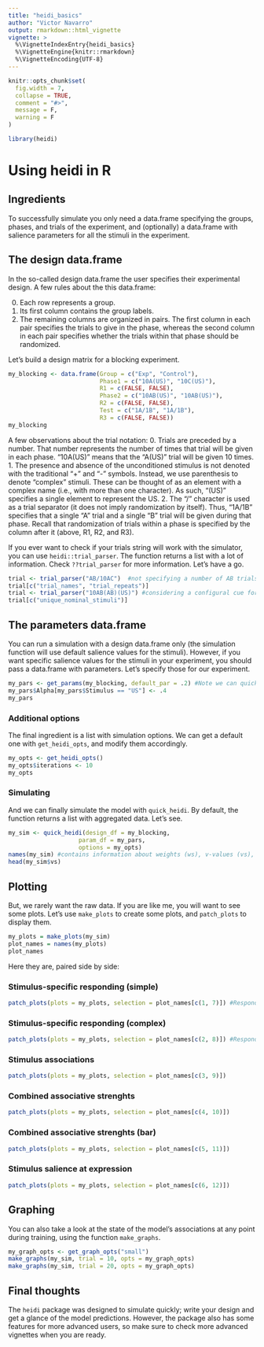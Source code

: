 ```yaml
---
title: "heidi_basics"
author: "Victor Navarro"
output: rmarkdown::html_vignette
vignette: >
  %\VignetteIndexEntry{heidi_basics}
  %\VignetteEngine{knitr::rmarkdown}
  %\VignetteEncoding{UTF-8}
---
```


```r
knitr::opts_chunk$set(
  fig.width = 7,
  collapse = TRUE,
  comment = "#>",
  message = F,
  warning = F
)
```

```r
library(heidi)
```

# Using heidi in R

## Ingredients

To successfully simulate you only need a data.frame specifying the groups, phases, and trials of the experiment, and (optionally) a data.frame with salience parameters for all the stimuli in the experiment.

## The design data.frame

In the so-called design data.frame the user specifies their experimental design. A few rules about the this data.frame:

0. Each row represents a group.
1. Its first column contains the group labels.
2. The remaining columns are organized in pairs. The first column in each pair specifies the trials to give in the phase, whereas the second column in each pair specifies whether the trials within that phase should be randomized.

Let's build a design matrix for a blocking experiment.

```r

my_blocking <- data.frame(Group = c("Exp", "Control"),
                          Phase1 = c("10A(US)", "10C(US)"),
                          R1 = c(FALSE, FALSE),
                          Phase2 = c("10AB(US)", "10AB(US)"),
                          R2 = c(FALSE, FALSE),
                          Test = c("1A/1B", "1A/1B"),
                          R3 = c(FALSE, FALSE))
my_blocking
```

A few observations about the trial notation:
0. Trials are preceded by a number. That number represents the number of times that trial will be given in each phase. "10A(US)" means that the "A(US)" trial will be given 10 times.
1. The presence and absence of the unconditioned stimulus is not denoted with the traditional "+" and "-" symbols. Instead, we use parenthesis to denote "complex" stimuli. These can be thought of as an element with a complex name (i.e., with more than one character). As such, "(US)" specifies a single element to represent the US.
2. The "/" character is used as a trial separator (it does not imply randomization by itself). Thus, "1A/1B" specifies that a single "A" trial and a single "B" trial will be given during that phase. Recall that randomization of trials within a phase is specified by the column after it (above, R1, R2, and R3).

If you ever want to check if your trials string will work with the simulator, you can use `heidi::trial_parser`. The function returns a list with a lot of information. Check `??trial_parser` for more information. Let's have a go.

```r
trial <- trial_parser("AB/10AC")  #not specifying a number of AB trials. Bad practice!
trial[c("trial_names", "trial_repeats")]
trial <- trial_parser("10AB(AB)(US)") #considering a configural cue for elements AB
trial[c("unique_nominal_stimuli")]

```


## The parameters data.frame

You can run a simulation with a design data.frame only (the simulation function will use default salience values for the stimuli). However, if you want specific salience values for the stimuli in your experiment, you should pass a data.frame with parameters. Let's specify those for our experiment.

```r
my_pars <- get_params(my_blocking, default_par = .2) #Note we can quickly get a table with parameters directly from the design data.frame; a good way to check we are going in the right direction
my_pars$Alpha[my_pars$Stimulus == "US"] <- .4
my_pars
```

### Additional options

The final ingredient is a list with simulation options. We can get a default one with `get_heidi_opts`, and modify them accordingly.

```r
my_opts <- get_heidi_opts()
my_opts$iterations <- 10
my_opts

```

### Simulating

And we can finally simulate the model with `quick_heidi`. By default, the function returns a list with aggregated data. Let's see.

```r
my_sim <- quick_heidi(design_df = my_blocking,
                    param_df = my_pars,
                    options = my_opts)
names(my_sim) #contains information about weights (ws), v-values (vs), r-values (rs), and alphas (as)
head(my_sim$vs)

```

## Plotting

But, we rarely want the raw data. If you are like me, you will want to see some plots. Let's use `make_plots` to create some plots, and `patch_plots` to display them.

```r
my_plots = make_plots(my_sim)
plot_names = names(my_plots)
plot_names
```

Here they are, paired side by side:

### Stimulus-specific responding (simple)
```r
patch_plots(plots = my_plots, selection = plot_names[c(1, 7)]) #Responding
```

### Stimulus-specific responding (complex)
```r
patch_plots(plots = my_plots, selection = plot_names[c(2, 8)]) #Responding
```


### Stimulus associations
```r
patch_plots(plots = my_plots, selection = plot_names[c(3, 9)])
```

### Combined associative strenghts
```r
patch_plots(plots = my_plots, selection = plot_names[c(4, 10)])
```

### Combined associative strenghts (bar)
```r
patch_plots(plots = my_plots, selection = plot_names[c(5, 11)])
```

### Stimulus salience at expression
```r
patch_plots(plots = my_plots, selection = plot_names[c(6, 12)])
```

## Graphing

You can also take a look at the state of the model's associations at any point during training, using the function `make_graphs`.

```r
my_graph_opts <- get_graph_opts("small")
make_graphs(my_sim, trial = 10, opts = my_graph_opts)
make_graphs(my_sim, trial = 20, opts = my_graph_opts)
```

## Final thoughts

The `heidi` package was designed to simulate quickly; write your design and get a glance of the model predictions. However, the package also has some features for more advanced users, so make sure to check more advanced vignettes when you are ready.
